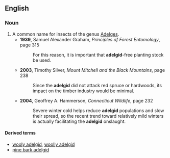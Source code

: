 ==English==

===Noun===
{{en-noun}}

# A common name for insects of the genus [[Adelges]].
#* '''1939''', Samuel Alexander Graham, ''Principles of Forest Entomology'', page 315
#*: For this reason, it is important that '''adelgid'''-free planting stock be used.
#* '''2003''', Timothy Silver, ''Mount Mitchell and the Black Mountains'', page 238
#*: Since the '''adelgid''' did not attack red spruce or hardwoods, its impact on the timber industry would be minimal.
#* '''2004''', Geoffrey A. Hammerson, ''Connecticut Wildlife'', page 232
#*: Severe winter cold helps reduce '''adelgid''' populations and slow their spread, so the recent trend toward relatively mild winters is actually facilitating the '''adelgid''' onslaught.

====Derived terms====
* [[wooly adelgid]], [[woolly adelgid]]
* [[pine bark adelgid]]